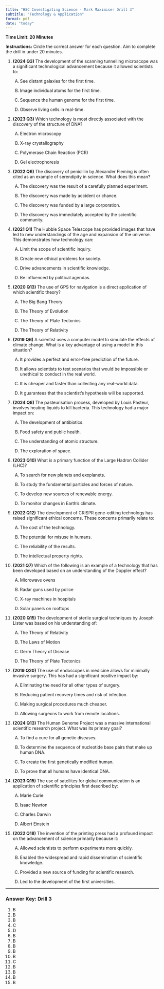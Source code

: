 ```yaml
---
title: "HSC Investigating Science - Mark Maximiser Drill 3"
subtitle: "Technology & Application"
format: pdf
date: "today"
---
```


**Time Limit: 20 Minutes**

**Instructions:** Circle the correct answer for each question. Aim to complete the drill in under 20 minutes.

1.  **(2024 Q3)** The development of the scanning tunnelling microscope was a significant technological advancement because it allowed scientists to:

    (A) See distant galaxies for the first time.

    (B) Image individual atoms for the first time.

    (C) Sequence the human genome for the first time.

    (D) Observe living cells in real-time.

2.  **(2023 Q3)** Which technology is most directly associated with the discovery of the structure of DNA?

    (A) Electron microscopy

    (B) X-ray crystallography

    (C) Polymerase Chain Reaction (PCR)

    (D) Gel electrophoresis

3.  **(2022 Q6)** The discovery of penicillin by Alexander Fleming is often cited as an example of serendipity in science. What does this mean?

    (A) The discovery was the result of a carefully planned experiment.

    (B) The discovery was made by accident or chance.

    (C) The discovery was funded by a large corporation.

    (D) The discovery was immediately accepted by the scientific community.

4.  **(2021 Q1)** The Hubble Space Telescope has provided images that have led to new understandings of the age and expansion of the universe. This demonstrates how technology can:

    (A) Limit the scope of scientific inquiry.

    (B) Create new ethical problems for society.

    (C) Drive advancements in scientific knowledge.

    (D) Be influenced by political agendas.

5.  **(2020 Q13)** The use of GPS for navigation is a direct application of which scientific theory?

    (A) The Big Bang Theory

    (B) The Theory of Evolution

    (C) The Theory of Plate Tectonics

    (D) The Theory of Relativity

6.  **(2019 Q6)** A scientist uses a computer model to simulate the effects of climate change. What is a key advantage of using a model in this situation?

    (A) It provides a perfect and error-free prediction of the future.

    (B) It allows scientists to test scenarios that would be impossible or unethical to conduct in the real world.

    (C) It is cheaper and faster than collecting any real-world data.

    (D) It guarantees that the scientist's hypothesis will be supported.

7.  **(2024 Q8)** The pasteurisation process, developed by Louis Pasteur, involves heating liquids to kill bacteria. This technology had a major impact on:

    (A) The development of antibiotics.

    (B) Food safety and public health.

    (C) The understanding of atomic structure.

    (D) The exploration of space.

8.  **(2023 Q10)** What is a primary function of the Large Hadron Collider (LHC)?

    (A) To search for new planets and exoplanets.

    (B) To study the fundamental particles and forces of nature.

    (C) To develop new sources of renewable energy.

    (D) To monitor changes in Earth's climate.

9.  **(2022 Q12)** The development of CRISPR gene-editing technology has raised significant ethical concerns. These concerns primarily relate to:

    (A) The cost of the technology.

    (B) The potential for misuse in humans.

    (C) The reliability of the results.

    (D) The intellectual property rights.

10. **(2021 Q7)** Which of the following is an example of a technology that has been developed based on an understanding of the Doppler effect?

    (A) Microwave ovens

    (B) Radar guns used by police

    (C) X-ray machines in hospitals

    (D) Solar panels on rooftops

11. **(2020 Q15)** The development of sterile surgical techniques by Joseph Lister was based on his understanding of:

    (A) The Theory of Relativity

    (B) The Laws of Motion

    (C) Germ Theory of Disease

    (D) The Theory of Plate Tectonics

12. **(2019 Q20)** The use of endoscopes in medicine allows for minimally invasive surgery. This has had a significant positive impact by:

    (A) Eliminating the need for all other types of surgery.

    (B) Reducing patient recovery times and risk of infection.

    (C) Making surgical procedures much cheaper.

    (D) Allowing surgeons to work from remote locations.

13. **(2024 Q13)** The Human Genome Project was a massive international scientific research project. What was its primary goal?

    (A) To find a cure for all genetic diseases.

    (B) To determine the sequence of nucleotide base pairs that make up human DNA.

    (C) To create the first genetically modified human.

    (D) To prove that all humans have identical DNA.

14. **(2023 Q15)** The use of satellites for global communication is an application of scientific principles first described by:

    (A) Marie Curie

    (B) Isaac Newton

    (C) Charles Darwin

    (D) Albert Einstein

15. **(2022 Q18)** The invention of the printing press had a profound impact on the advancement of science primarily because it:

    (A) Allowed scientists to perform experiments more quickly.

    (B) Enabled the widespread and rapid dissemination of scientific knowledge.

    (C) Provided a new source of funding for scientific research.

    (D) Led to the development of the first universities.

---
### Answer Key: Drill 3
1. B
2. B
3. B
4. C
5. D
6. B
7. B
8. B
9. B
10. B
11. C
12. B
13. B
14. B
15. B